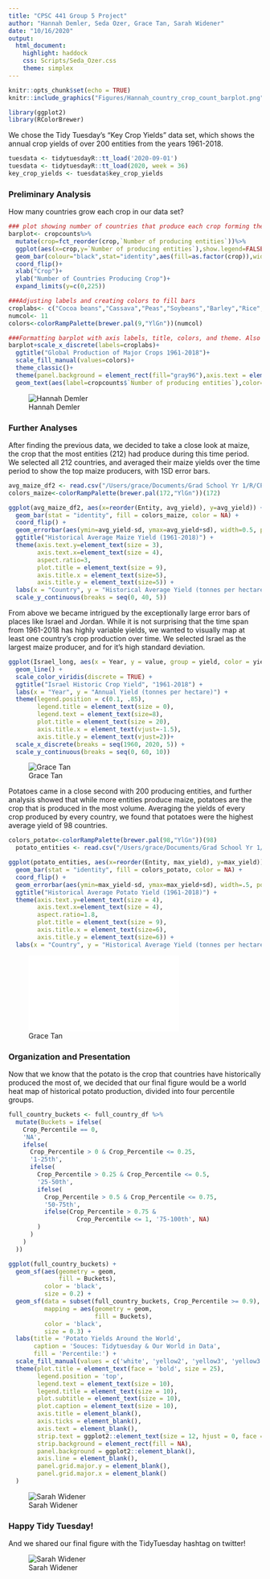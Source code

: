 ```yaml
---
title: "CPSC 441 Group 5 Project"
author: "Hannah Demler, Seda Ozer, Grace Tan, Sarah Widener"
date: "10/16/2020"
output: 
  html_document: 
    highlight: haddock
    css: Scripts/Seda_Ozer.css
    theme: simplex
---
```


```r
knitr::opts_chunk$set(echo = TRUE)
knitr::include_graphics("Figures/Hannah_country_crop_count_barplot.png")

library(ggplot2)
library(RColorBrewer)
```

We chose the Tidy Tuesday's "Key Crop Yields" data set, which shows the annual crop yields of over 200 entities from the years 1961-2018.

```r
tuesdata <- tidytuesdayR::tt_load('2020-09-01')
tuesdata <- tidytuesdayR::tt_load(2020, week = 36)
key_crop_yields <- tuesdata$key_crop_yields
```


### Preliminary Analysis

How many countries grow each crop in our data set?

```r
### plot showing number of countries that produce each crop forming the barplot
barplot<- cropcounts%>%
  mutate(crop=fct_reorder(crop,`Number of producing entities`))%>%
  ggplot(aes(x=crop,y=`Number of producing entities`),show.legend=FALSE)+
  geom_bar(colour="black",stat="identity",aes(fill=as.factor(crop)),width=0.7,show.legend=FALSE)+
  coord_flip()+
  xlab("Crop")+
  ylab("Number of Countries Producing Crop")+
  expand_limits(y=c(0,225))

###Adjusting labels and creating colors to fill bars
croplabs<- c("Cocoa beans","Cassava","Peas","Soybeans","Barley","Rice","Wheat","Bananas","Beans","Potatoes","Maize")
numcol<- 11
colors<-colorRampPalette(brewer.pal(9,"YlGn"))(numcol)

###Formatting barplot with axis labels, title, colors, and theme. Also added data labels to show value next to bars
barplot+scale_x_discrete(labels=croplabs)+
  ggtitle("Global Production of Major Crops 1961-2018")+
  scale_fill_manual(values=colors)+
  theme_classic()+
  theme(panel.background = element_rect(fill="gray96"),axis.text = element_text(size=12),axis.title=element_text(size=13.5))+
  geom_text(aes(label=cropcounts$`Number of producing entities`),color="gray40",hjust=-.2)
```

![Hannah Demler](/Users/grace/Documents/Grad School Yr 1/R/CPSC_441_personal/Group_5/Figures/Hannah_country_crop_count_barplot.png)

### Further Analyses

After finding the previous data, we decided to take a close look at maize, the crop that the most entities (212) had produce during this time period.  We selected all 212 countries, and averaged their maize yields over the time period to show the top maize producers, with 1SD error bars.


```r
avg_maize_df2 <- read.csv("/Users/grace/Documents/Grad School Yr 1/R/CPSC_441_personal/Group_5/Data/maize_graph_data.csv")
colors_maize<-colorRampPalette(brewer.pal(172,"YlGn"))(172)
```


```r
ggplot(avg_maize_df2, aes(x=reorder(Entity, avg_yield), y=avg_yield)) +
  geom_bar(stat = "identity", fill = colors_maize, color = NA) +
  coord_flip() +
  geom_errorbar(aes(ymin=avg_yield-sd, ymax=avg_yield+sd), width=0.5, position=position_dodge(.9)) +
  ggtitle("Historical Average Maize Yield (1961-2018)") +
  theme(axis.text.y=element_text(size = 3),
        axis.text.x=element_text(size = 4),
        aspect.ratio=3,
        plot.title = element_text(size = 9),
        axis.title.x = element_text(size=5),
        axis.title.y = element_text(size=5)) +
  labs(x = "Country", y = "Historical Average Yield (tonnes per hectare)") + 
  scale_y_continuous(breaks = seq(0, 40, 5)) 
```

From above we became intrigued by the exceptionally large error bars of places like Israel and Jordan.  While it is not surprising that the time span from 1961-2018 has highly variable yields, we wanted to visually map at least one country's crop production over time.  We selected Israel as the largest maize producer, and for it's high standard deviation.

```r
ggplot(Israel_long, aes(x = Year, y = value, group = yield, color = yield)) +
  geom_line() +
  scale_color_viridis(discrete = TRUE) +
  ggtitle("Israel Historic Crop Yield", "1961-2018") +
  labs(x = "Year", y = "Annual Yield (tonnes per hectare)") +
  theme(legend.position = c(0.1, .85), 
        legend.title = element_text(size = 0), 
        legend.text = element_text(size=8), 
        plot.title = element_text(size = 20),
        axis.title.x = element_text(vjust=-1.5),
        axis.title.y = element_text(vjust=2))+
  scale_x_discrete(breaks = seq(1960, 2020, 5)) +
  scale_y_continuous(breaks = seq(0, 60, 10)) 
```
![Grace Tan](/Users/grace/Documents/Grad School Yr 1/R/CPSC_441_personal/Group_5/Figures/Grace_Israel_line.png)



Potatoes came in a close second with 200 producing entities, and further analysis showed that while more entities produce maize, potatoes are the crop that is produced in the most volume.  Averaging the yields of every crop produced by every country, we found that potatoes were the highest average yield of 98 countries.


```r
colors_potato<-colorRampPalette(brewer.pal(98,"YlGn"))(98)
  potato_entities <- read.csv("/Users/grace/Documents/Grad School Yr 1/R/CPSC_441_personal/Group_5/Data/potato_graph_data.csv")
```

```r
ggplot(potato_entities, aes(x=reorder(Entity, max_yield), y=max_yield)) +
  geom_bar(stat = "identity", fill = colors_potato, color = NA) +
  coord_flip() +
  geom_errorbar(aes(ymin=max_yield-sd, ymax=max_yield+sd), width=.5, position=position_dodge(.9)) +
  ggtitle("Historical Average Potato Yield (1961-2018)") +
  theme(axis.text.y=element_text(size = 4),
        axis.text.x=element_text(size = 4),
        aspect.ratio=1.8,
        plot.title = element_text(size = 9),
        axis.title.x = element_text(size=6),
        axis.title.y = element_text(size=6)) +
  labs(x = "Country", y = "Historical Average Yield (tonnes per hectare)")
```
![Grace Tan](/Users/grace/Documents/Grad School Yr 1/R/CPSC_441_personal/Group_5/Figures/Grace_hist_avg_potato.pdf)


### Organization and Presentation

Now that we know that the potato is the crop that countries have historically produced the most of, we decided that our final figure would be a world heat map of historical potato production, divided into four percentile groups.  

```r
full_country_buckets <- full_country_df %>%
  mutate(Buckets = ifelse(
    Crop_Percentile == 0,
    'NA',
    ifelse(
      Crop_Percentile > 0 & Crop_Percentile <= 0.25,
      '1-25th',
      ifelse(
        Crop_Percentile > 0.25 & Crop_Percentile <= 0.5,
        '25-50th',
        ifelse(
          Crop_Percentile > 0.5 & Crop_Percentile <= 0.75,
          '50-75th',
          ifelse(Crop_Percentile > 0.75 &
                   Crop_Percentile <= 1, '75-100th', NA)
        )
      )
    )
  ))

ggplot(full_country_buckets) +
  geom_sf(aes(geometry = geom, 
              fill = Buckets),
          color = 'black',
          size = 0.2) +
  geom_sf(data = subset(full_country_buckets, Crop_Percentile >= 0.9),
          mapping = aes(geometry = geom,
                        fill = Buckets),
          color = 'black',
          size = 0.3) +
  labs(title = 'Potato Yields Around the World',
       caption = 'Souces: Tidytuesday & Our World in Data',
       fill = 'Percentile:') +
  scale_fill_manual(values = c('white', 'yellow2', 'yellow3', 'yellow3', 'yellowgreen')) +
  theme(plot.title = element_text(face = 'bold', size = 25),
        legend.position = 'top',
        legend.text = element_text(size = 10),
        legend.title = element_text(size = 10),
        plot.subtitle = element_text(size = 10),
        plot.caption = element_text(size = 10),
        axis.title = element_blank(),
        axis.ticks = element_blank(),
        axis.text = element_blank(),
        strip.text = ggplot2::element_text(size = 12, hjust = 0, face = 'bold', color = 'black'),
        strip.background = element_rect(fill = NA),
        panel.background = ggplot2::element_blank(),
        axis.line = element_blank(),
        panel.grid.major.y = element_blank(),
        panel.grid.major.x = element_blank()
  ) 
```

![Sarah Widener](/Users/grace/Documents/Grad School Yr 1/R/CPSC_441_personal/Group_5/Figures/Sarah_Potato_Yields_Map.png)

### Happy Tidy Tuesday!

And we shared our final figure with the TidyTuesday hashtag on twitter!

![Sarah Widener](/Users/grace/Documents/Grad School Yr 1/R/CPSC_441_personal/Group_5/Figures/Sarah_tweet.png)


